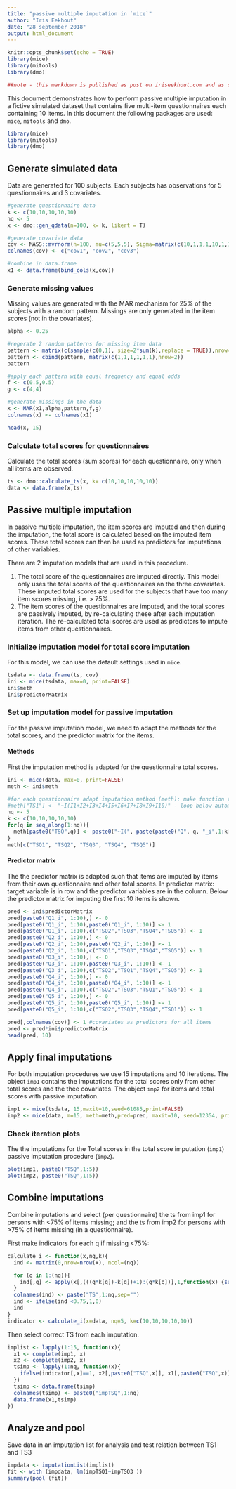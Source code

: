 ```yaml
---
title: "passive multiple imputation in `mice`"
author: "Iris Eekhout"
date: "28 september 2018"
output: html_document
---
```


```r
knitr::opts_chunk$set(echo = TRUE)
library(mice)
library(mitools)
library(dmo)

##note - this markdown is published as post on iriseekhout.com and as copy on missingdata.nl
```

This document demonstrates how to perform passive multiple imputation in a fictive simulated dataset that contains five multi-item questionnaires each containing 10 items. In this document the following packages are used: `mice`, `mitools` and `dmo`. 

```r
library(mice)
library(mitools)
library(dmo)
```


## Generate simulated data

Data are generated for 100 subjects. Each subjects has observations for 5 questionnaires and 3 covariates.

```r
#generate questionnaire data
k <- c(10,10,10,10,10)
nq <- 5
x <- dmo::gen_qdata(n=100, k= k, likert = T)

#generate covariate data
cov <- MASS::mvrnorm(n=100, mu=c(5,5,5), Sigma=matrix(c(10,1,1,1,10,1,1,1,10),3,3))
colnames(cov) <- c("cov1", "cov2", "cov3")

#combine in data.frame
x1 <- data.frame(bind_cols(x,cov))

```

### Generate missing values

Missing values are generated with the MAR mechanism for 25% of the subjects with a random pattern. Missings are only generated in the item scores (not in the covariates).

```r
alpha <- 0.25

#regerate 2 random patterns for missing item data
pattern <- matrix(c(sample(c(0,1), size=2*sum(k),replace = TRUE)),nrow=2)
pattern <- cbind(pattern, matrix(c(1,1,1,1,1,1),nrow=2))
pattern
```

```R
#apply each pattern with equal frequency and equal odds
f <- c(0.5,0.5)
g <- c(4,4)

#generate missings in the data
x <- MAR(x1,alpha,pattern,f,g)
colnames(x) <- colnames(x1)

head(x, 15)
```


### Calculate total scores for questionnaires

Calculate the total scores (sum scores) for each questionnaire, only when all items are observed.
```r
ts <- dmo::calculate_ts(x, k= c(10,10,10,10,10))
data <- data.frame(x,ts)
```


## Passive multiple imputation

In passive multiple imputation, the item scores are imputed and then during the imputation, the total score is calculated based on the imputed item scores. These total scores can then be used as predictors for imputations of other variables.

There are 2 imputation models that are used in this procedure. 

1. The total score of the questionnaires are imputed directly. This model only uses the total scores of the questionnaires an the three covariates. These imputed total scores are used for the subjects that have too many item scores missing, i.e. > 75%.
2. The item scores of the questionnaires are imputed, and the total scores are passively imputed, by re-calculating these after each imputation iteration. The re-calculated total scores are used as predictors to impute items from other questionnaires. 

### Initialize imputation model for total score imputation

For this model, we can use the default settings used in `mice`.

```r
tsdata <- data.frame(ts, cov)
ini <- mice(tsdata, max=0, print=FALSE)
ini$meth
ini$predictorMatrix


```


### Set up imputation model for passive imputation

For the passive imputation model, we need to adapt the methods for the total scores, and the predictor matrix for the items. 

#### Methods

First the imputation method is adapted for the questionnaire total scores.

```r
ini <- mice(data, max=0, print=FALSE)
meth <- ini$meth

#for each questionnaire adapt imputation method (meth): make function to calculate TS between iterations. Example TS1:
#meth["TS1"] <- "~I(I1+I2+I3+I4+I5+I6+I7+I8+I9+I10)" - loop below automates for simulation data
nq <- 5
k <- c(10,10,10,10,10)
for(q in seq_along(1:nq)){
  meth[paste0("TSQ",q)] <- paste0("~I(", paste(paste0("Q", q, "_i",1:k[q]), collapse="+"), ")")
}
meth[c("TSQ1", "TSQ2", "TSQ3", "TSQ4", "TSQ5")]
```

#### Predictor matrix

The the predictor matrix is adapted such that items are imputed by items from their own questionnaire and other total scores.
In predictor matrix: target variable is in row and the predictor variables are in the column. Below the predictor matrix for imputing the first 10 items is shown. 


```r
pred <- ini$predictorMatrix
pred[paste0("Q1_i", 1:10),] <- 0
pred[paste0("Q1_i", 1:10),paste0("Q1_i", 1:10)] <- 1
pred[paste0("Q1_i", 1:10),c("TSQ2","TSQ3","TSQ4","TSQ5")] <- 1
pred[paste0("Q2_i", 1:10),] <- 0
pred[paste0("Q2_i", 1:10),paste0("Q2_i", 1:10)] <- 1
pred[paste0("Q2_i", 1:10),c("TSQ1","TSQ3","TSQ4","TSQ5")] <- 1
pred[paste0("Q3_i", 1:10),] <- 0
pred[paste0("Q3_i", 1:10),paste0("Q3_i", 1:10)] <- 1
pred[paste0("Q3_i", 1:10),c("TSQ2","TSQ1","TSQ4","TSQ5")] <- 1
pred[paste0("Q4_i", 1:10),] <- 0
pred[paste0("Q4_i", 1:10),paste0("Q4_i", 1:10)] <- 1
pred[paste0("Q4_i", 1:10),c("TSQ2","TSQ3","TSQ1","TSQ5")] <- 1
pred[paste0("Q5_i", 1:10),] <- 0
pred[paste0("Q5_i", 1:10),paste0("Q5_i", 1:10)] <- 1
pred[paste0("Q5_i", 1:10),c("TSQ2","TSQ3","TSQ4","TSQ1")] <- 1

pred[,colnames(cov)] <- 1 #covariates as predictors for all items
pred <- pred*ini$predictorMatrix
head(pred, 10)
```



## Apply final imputations

For both imputation procedures we use 15 imputations and 10 iterations. The object `imp1` contains the imputations for the total scores only from other total scores and the thee covariates. The object `imp2` for items and total scores with passive imputation.

```r
imp1 <- mice(tsdata, 15,maxit=10,seed=61085,print=FALSE)
imp2 <- mice(data, m=15, meth=meth,pred=pred, maxit=10, seed=12354, print=FALSE)
```

### Check iteration plots

The the imputations for the Total scores in the total score imputation (`imp1`) passive imputation procedure (`imp2`).

```r
plot(imp1, paste0("TSQ",1:5))
plot(imp2, paste0("TSQ",1:5))
```

## Combine imputations

Combine imputations and select (per questionnaire) the ts from imp1 for persons with <75% of items missing; and the ts from imp2 for persons with >75% of items missing (in a questionnaire).

First make indicators for each q if missing <75%:
```r
calculate_i <- function(x,nq,k){
  ind <- matrix(0,nrow=nrow(x), ncol=(nq))

  for (q in 1:(nq)){
    ind[,q] <- apply(x[,(((q*k[q])-k[q])+1):(q*k[q])],1,function(x) {sum(is.na(x))/length(x)})
  }
  colnames(ind) <- paste("TS",1:nq,sep="")
  ind <- ifelse(ind <0.75,1,0)
  ind
}
indicator <- calculate_i(x=data, nq=5, k=c(10,10,10,10,10))
```

Then select correct TS from each imputation.
```r
implist <- lapply(1:15, function(x){
  x1 <- complete(imp1, x)
  x2 <- complete(imp2, x)
  tsimp <- lapply(1:nq, function(x){
    ifelse(indicator[,x]==1, x2[,paste0("TSQ",x)], x1[,paste0("TSQ",x)] )
  })
  tsimp <- data.frame(tsimp)
  colnames(tsimp) <- paste0("impTSQ",1:nq)
  data.frame(x1,tsimp)
})
```

## Analyze and pool

Save data in an imputation list for analysis and test relation between TS1 and TS3

```r
impdata <- imputationList(implist)
fit <- with (impdata, lm(impTSQ1~impTSQ3 )) 
summary(pool (fit))

```

